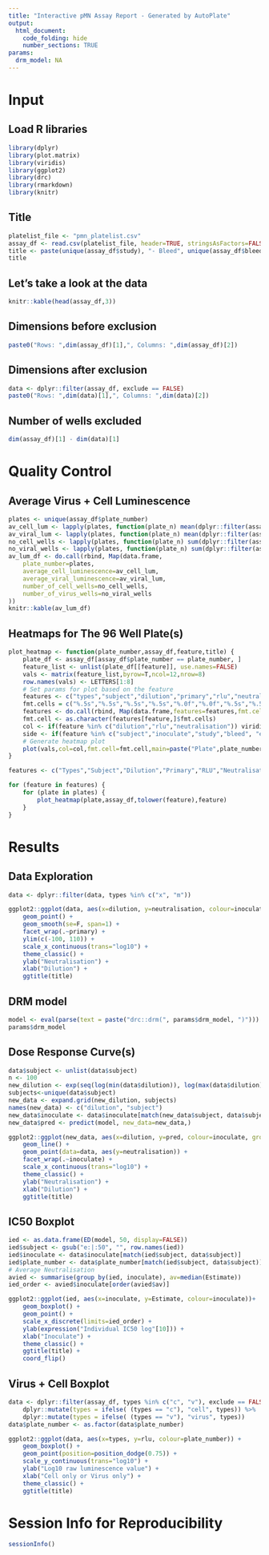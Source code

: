 ```yaml
---
title: "Interactive pMN Assay Report - Generated by AutoPlate"
output:
  html_document:
    code_folding: hide
    number_sections: TRUE
params:
  drm_model: NA
---
```


# Input

## Load R libraries
```r
library(dplyr)
library(plot.matrix)
library(viridis)
library(ggplot2)
library(drc)
library(rmarkdown)
library(knitr)
```

## Title

```r
platelist_file <- "pmn_platelist.csv"
assay_df <- read.csv(platelist_file, header=TRUE, stringsAsFactors=FALSE, check.names=FALSE)
title <- paste(unique(assay_df$study), "- Bleed", unique(assay_df$bleed), "- Virus", unique(assay_df$primary))
title
```

## Let's take a look at the data

```r
knitr::kable(head(assay_df,3))
```

## Dimensions before exclusion

```r
paste0("Rows: ",dim(assay_df)[1],", Columns: ",dim(assay_df)[2])
```

## Dimensions after exclusion

```r
data <- dplyr::filter(assay_df, exclude == FALSE)
paste0("Rows: ",dim(data)[1],", Columns: ",dim(data)[2])
```

## Number of wells excluded

```r
dim(assay_df)[1] - dim(data)[1]
```

# Quality Control

## Average Virus + Cell Luminescence

```r
plates <- unique(assay_df$plate_number)
av_cell_lum <- lapply(plates, function(plate_n) mean(dplyr::filter(assay_df, (plate_number == plate_n) & (types == "c"))$rlu))
av_viral_lum <- lapply(plates, function(plate_n) mean(dplyr::filter(assay_df, (plate_number == plate_n) & (types == "v"))$rlu))
no_cell_wells <- lapply(plates, function(plate_n) sum(dplyr::filter(assay_df, (plate_number == plate_n))$types == "c"))
no_viral_wells <- lapply(plates, function(plate_n) sum(dplyr::filter(assay_df, (plate_number == plate_n))$types == "v"))
av_lum_df <- do.call(rbind, Map(data.frame,
    plate_number=plates,
    average_cell_luminescence=av_cell_lum,
    average_viral_luminescence=av_viral_lum,
    number_of_cell_wells=no_cell_wells,
    number_of_virus_wells=no_viral_wells
))
knitr::kable(av_lum_df)
```


## Heatmaps for The 96 Well Plate(s)

```r
plot_heatmap <- function(plate_number,assay_df,feature,title) {
    plate_df <- assay_df[assay_df$plate_number == plate_number, ]
    feature_list <- unlist(plate_df[[feature]], use.names=FALSE)
    vals <- matrix(feature_list,byrow=T,ncol=12,nrow=8)
    row.names(vals) <- LETTERS[1:8]
    # Set params for plot based on the feature
    features <- c("types","subject","dilution","primary","rlu","neutralisation","inoculate","study","bleed","exclude")
    fmt.cells = c("%.5s","%.5s","%.5s","%.5s","%.0f","%.0f","%.5s","%.5s","%.5s","%.5s")
    features <- do.call(rbind, Map(data.frame,features=features,fmt.cells=fmt.cells))
    fmt.cell <- as.character(features[feature,]$fmt.cells)
    col <- if(feature %in% c("dilution","rlu","neutralisation")) viridis else rainbow
    side <- if(feature %in% c("subject","inoculate","study","bleed", "exclude")) 3 else 4
    # Generate heatmap plot
    plot(vals,col=col,fmt.cell=fmt.cell,main=paste("Plate",plate_number,title),key=list(side=side))
}

features <- c("Types","Subject","Dilution","Primary","RLU","Neutralisation","Inoculate","Study","Bleed","Exclude")

for (feature in features) {
    for (plate in plates) {
        plot_heatmap(plate,assay_df,tolower(feature),feature)
    }
}
```

# Results


## Data Exploration

```r
data <- dplyr::filter(data, types %in% c("x", "m"))

ggplot2::ggplot(data, aes(x=dilution, y=neutralisation, colour=inoculate)) +
    geom_point() +
    geom_smooth(se=F, span=1) +
    facet_wrap(.~primary) +
    ylim(c(-100, 110)) +
    scale_x_continuous(trans="log10") +
    theme_classic() +
    ylab("Neutralisation") +
    xlab("Dilution") +
    ggtitle(title)
```

## DRM model

```r
model <- eval(parse(text = paste("drc::drm(", params$drm_model, ")")))
params$drm_model
```

## Dose Response Curve(s)

```r
data$subject <- unlist(data$subject)        
n <- 100
new_dilution <- exp(seq(log(min(data$dilution)), log(max(data$dilution)), length.out=n))
subjects<-unique(data$subject)
new_data <- expand.grid(new_dilution, subjects)
names(new_data) <- c("dilution", "subject")
new_data$inoculate <- data$inoculate[match(new_data$subject, data$subject)]
new_data$pred <- predict(model, new_data=new_data,)

ggplot2::ggplot(new_data, aes(x=dilution, y=pred, colour=inoculate, group=subject)) +
    geom_line() +
    geom_point(data=data, aes(y=neutralisation)) +
    facet_wrap(.~inoculate) +
    scale_x_continuous(trans="log10") +
    theme_classic() +
    ylab("Neutralisation") +
    xlab("Dilution") +
    ggtitle(title)
```

## IC50 Boxplot
```r
ied <- as.data.frame(ED(model, 50, display=FALSE))
ied$subject <- gsub("e:|:50", "", row.names(ied))
ied$inoculate <- data$inoculate[match(ied$subject, data$subject)]
ied$plate_number <- data$plate_number[match(ied$subject, data$subject)]
# Average Neutralisation
avied <- summarise(group_by(ied, inoculate), av=median(Estimate))
ied_order <- avied$inoculate[order(avied$av)]

ggplot2::ggplot(ied, aes(x=inoculate, y=Estimate, colour=inoculate))+
    geom_boxplot() +
    geom_point() +
    scale_x_discrete(limits=ied_order) +
    ylab(expression("Individual IC50 log"[10])) +
    xlab("Inoculate") +
    theme_classic() +
    ggtitle(title) +
    coord_flip()
```

## Virus + Cell Boxplot
```r
data <- dplyr::filter(assay_df, types %in% c("c", "v"), exclude == FALSE)  %>%
    dplyr::mutate(types = ifelse( (types == "c"), "cell", types)) %>%
    dplyr::mutate(types = ifelse( (types == "v"), "virus", types))
data$plate_number <- as.factor(data$plate_number)

ggplot2::ggplot(data, aes(x=types, y=rlu, colour=plate_number)) +
    geom_boxplot() +
    geom_point(position=position_dodge(0.75)) +
    scale_y_continuous(trans="log10") +
    ylab("Log10 raw luminescence value") +
    xlab("Cell only or Virus only") +
    theme_classic() +
    ggtitle(title)
```

# Session Info for Reproducibility

```r
sessionInfo()
```